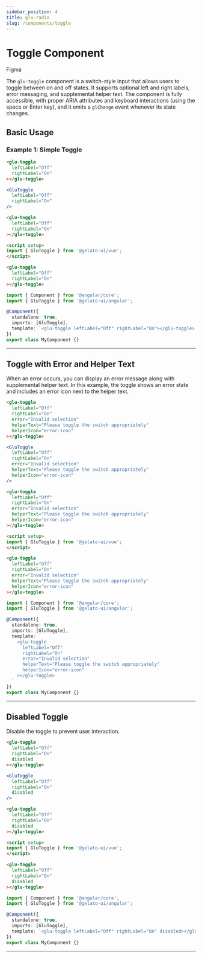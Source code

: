 ```yaml
---
sidebar_position: 4
title: glu-radio
slug: /components/toggle
---
```


# Toggle Component


<p style={{ display: 'flex', gap: '1rem', alignItems: 'center' }}>
  <glu-button target="_blank" rel="noopener noreferrer" href="https://www.figma.com/design/jSs4mJxj7dJbXsCE1IHtqt/GelatoUI-Design-System-(V-0.1.0)?node-id=321-1860&t=tlu1jBy1HSvkPZNA-0">Figma</glu-button>
</p>

The `glu-toggle` component is a switch-style input that allows users to toggle between on and off states. It supports optional left and right labels, error messaging, and supplemental helper text. The component is fully accessible, with proper ARIA attributes and keyboard interactions (using the space or Enter key), and it emits a `glChange` event whenever its state changes.

## Basic Usage

### Example 1: Simple Toggle

<Tabs>
  <TabItem value="html" label="HTML">

  ```html live
  <glu-toggle
    leftLabel="Off"
    rightLabel="On"
  ></glu-toggle>
  ```

  </TabItem>
  <TabItem value="jsx" label="React">

  ```jsx live
  <GluToggle
    leftLabel="Off"
    rightLabel="On"
  />
  ```

  </TabItem>
  <TabItem value="vue" label="Vue">

  ```html
  <glu-toggle
    leftLabel="Off"
    rightLabel="On"
  ></glu-toggle>

  <script setup>
  import { GluToggle } from '@gelato-ui/vue';
  </script>
  ```

  </TabItem>
  <TabItem value="angular" label="Angular">

  ```html
  <glu-toggle
    leftLabel="Off"
    rightLabel="On"
  ></glu-toggle>
  ```

  ```ts
  import { Component } from '@angular/core';
  import { GluToggle } from '@gelato-ui/angular';

  @Component({
    standalone: true,
    imports: [GluToggle],
    template: `<glu-toggle leftLabel="Off" rightLabel="On"></glu-toggle>`
  })
  export class MyComponent {}
  ```

  </TabItem>
</Tabs>

---

## Toggle with Error and Helper Text

When an error occurs, you can display an error message along with supplemental helper text. In this example, the toggle shows an error state and includes an error icon next to the helper text.

<Tabs>
  <TabItem value="html" label="HTML">

  ```html live
  <glu-toggle
    leftLabel="Off"
    rightLabel="On"
    error="Invalid selection"
    helperText="Please toggle the switch appropriately"
    helperIcon="error-icon"
  ></glu-toggle>
  ```

  </TabItem>
  <TabItem value="jsx" label="React">

  ```jsx live
  <GluToggle
    leftLabel="Off"
    rightLabel="On"
    error="Invalid selection"
    helperText="Please toggle the switch appropriately"
    helperIcon="error-icon"
  />
  ```

  </TabItem>
  <TabItem value="vue" label="Vue">

  ```html
  <glu-toggle
    leftLabel="Off"
    rightLabel="On"
    error="Invalid selection"
    helperText="Please toggle the switch appropriately"
    helperIcon="error-icon"
  ></glu-toggle>

  <script setup>
  import { GluToggle } from '@gelato-ui/vue';
  </script>
  ```

  </TabItem>
  <TabItem value="angular" label="Angular">

  ```html
  <glu-toggle
    leftLabel="Off"
    rightLabel="On"
    error="Invalid selection"
    helperText="Please toggle the switch appropriately"
    helperIcon="error-icon"
  ></glu-toggle>
  ```

  ```ts
  import { Component } from '@angular/core';
  import { GluToggle } from '@gelato-ui/angular';

  @Component({
    standalone: true,
    imports: [GluToggle],
    template: `
      <glu-toggle
        leftLabel="Off"
        rightLabel="On"
        error="Invalid selection"
        helperText="Please toggle the switch appropriately"
        helperIcon="error-icon"
      ></glu-toggle>
    `
  })
  export class MyComponent {}
  ```

  </TabItem>
</Tabs>

---

## Disabled Toggle

Disable the toggle to prevent user interaction.

<Tabs>
  <TabItem value="html" label="HTML">

  ```html live
  <glu-toggle
    leftLabel="Off"
    rightLabel="On"
    disabled
  ></glu-toggle>
  ```

  </TabItem>
  <TabItem value="jsx" label="React">

  ```jsx live
  <GluToggle
    leftLabel="Off"
    rightLabel="On"
    disabled
  />
  ```

  </TabItem>
  <TabItem value="vue" label="Vue">

  ```html
  <glu-toggle
    leftLabel="Off"
    rightLabel="On"
    disabled
  ></glu-toggle>

  <script setup>
  import { GluToggle } from '@gelato-ui/vue';
  </script>
  ```

  </TabItem>
  <TabItem value="angular" label="Angular">

  ```html
  <glu-toggle
    leftLabel="Off"
    rightLabel="On"
    disabled
  ></glu-toggle>
  ```

  ```ts
  import { Component } from '@angular/core';
  import { GluToggle } from '@gelato-ui/angular';

  @Component({
    standalone: true,
    imports: [GluToggle],
    template: `<glu-toggle leftLabel="Off" rightLabel="On" disabled></glu-toggle>`
  })
  export class MyComponent {}
  ```

  </TabItem>
</Tabs>

---

<ToggleReadme />
